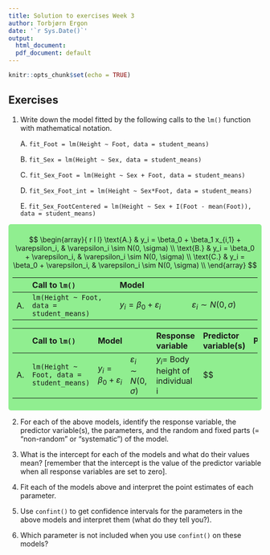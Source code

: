 ```yaml
---
title: Solution to exercises Week 3
author: Torbjørn Ergon
date: '`r Sys.Date()`'
output:
  html_document:
  pdf_document: default
---
```


<style>
div.green { background-color:lightgreen; border-radius: 5px; padding: 8px;}
</style>

```r
knitr::opts_chunk$set(echo = TRUE)
```

## Exercises

1. Write down the model fitted by the following calls to the `lm()` function with mathematical notation.

    A. `fit_Foot = lm(Height ~ Foot, data = student_means)`
    
    B. `fit_Sex = lm(Height ~ Sex, data = student_means)`
    
    C. `fit_Sex_Foot = lm(Height ~ Sex + Foot, data = student_means)`
    
    D. `fit_Sex_Foot_int = lm(Height ~ Sex*Foot, data = student_means)`
    
    E. `fit_Sex_FootCentered = lm(Height ~ Sex + I(Foot - mean(Foot)), data = student_means)`

<div class="green">

$$
\begin{array}{ r l l}
  \text{A.} & y_i = \beta_0 + \beta_1 x_{i,1} + \varepsilon_i, & \varepsilon_i \sim N(0, \sigma) \\
  \text{B.} & y_i = \beta_0 + \varepsilon_i, & \varepsilon_i \sim N(0, \sigma) \\
  \text{C.} & y_i = \beta_0 + \varepsilon_i, & \varepsilon_i \sim N(0, \sigma) \\
\end{array}
$$

|      |Call to `lm()`                             | Model                              |                                   | response variable, the predictor variable(s), the parameters, and the random and fixed parts (= "non-random" or "systematic") of the model
| :--: | :---------------------------------------- |:---------------------------------- | :-------------------------------- |
| A.   | `lm(Height ~ Foot, data = student_means)` | $y_i = \beta_0 + \varepsilon_i$    | $\varepsilon_i \sim N(0, \sigma)$ |


|      |Call to `lm()`                             | Model                               |                                   | Response variable                  | Predictor variable(s) | Parameters | Fixed part | Random part |
| :--: | :---------------------------------------- |:----------------------------------- | :-------------------------------- | :--------------------------------- | :-------------------- | :--------- | :--------- | :---------- |
| A.   | `lm(Height ~ Foot, data = student_means)` | $y_i = \beta_0  + \varepsilon_i$     | $\varepsilon_i \sim N(0, \sigma)$ | $y_i=$ Body height of individual i |  $$ 



</div>

    
2. For each of the above models, identify the response variable, the predictor variable(s), the parameters, and the random and fixed parts (= "non-random" or "systematic") of the model.

3. What is the intercept for each of the models and what do their values mean? [remember that the intercept is the value of the predictor variable when all response variables are set to zero].

4. Fit each of the models above and interpret the point estimates of each parameter.

6. Use `confint()` to get confidence intervals for the parameters in the above models and interpret them (what do they tell you?).

7. Which parameter is not included when you use `confint()` on these models?
